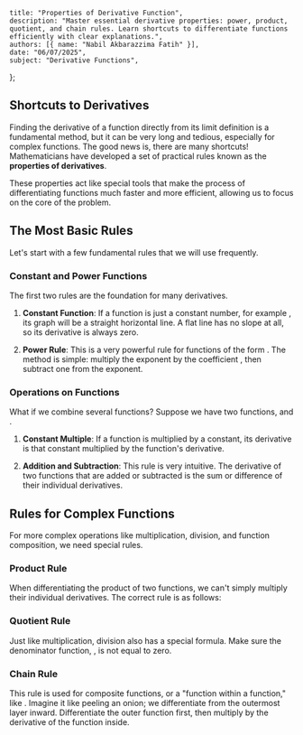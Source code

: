     title: "Properties of Derivative Function",
    description: "Master essential derivative properties: power, product, quotient, and chain rules. Learn shortcuts to differentiate functions efficiently with clear explanations.",
    authors: [{ name: "Nabil Akbarazzima Fatih" }],
    date: "06/07/2025",
    subject: "Derivative Functions",
};

## Shortcuts to Derivatives

Finding the derivative of a function directly from its limit definition is a fundamental method, but it can be very long and tedious, especially for complex functions. The good news is, there are many shortcuts! Mathematicians have developed a set of practical rules known as the **properties of derivatives**.

These properties act like special tools that make the process of differentiating functions much faster and more efficient, allowing us to focus on the core of the problem.

## The Most Basic Rules

Let's start with a few fundamental rules that we will use frequently.

### Constant and Power Functions

The first two rules are the foundation for many derivatives.

1.  **Constant Function**: If a function is just a constant number, for example <InlineMath math="f(x) = k" />, its graph will be a straight horizontal line. A flat line has no slope at all, so its derivative is always zero.
    
    <BlockMath math="f(x) = k \implies f'(x) = 0" />

2.  **Power Rule**: This is a very powerful rule for functions of the form <InlineMath math="f(x) = ax^n" />. The method is simple: multiply the exponent <InlineMath math="n" /> by the coefficient <InlineMath math="a" />, then subtract one from the exponent.
    
    <BlockMath math="f(x) = ax^n \implies f'(x) = n \cdot ax^{n-1}" />

### Operations on Functions

What if we combine several functions? Suppose we have two functions, <InlineMath math="u(x)" /> and <InlineMath math="v(x)" />.

1.  **Constant Multiple**: If a function is multiplied by a constant, its derivative is that constant multiplied by the function's derivative.
    
    <BlockMath math="f(x) = k \cdot u(x) \implies f'(x) = k \cdot u'(x)" />

2.  **Addition and Subtraction**: This rule is very intuitive. The derivative of two functions that are added or subtracted is the sum or difference of their individual derivatives.
    
    <BlockMath math="f(x) = u(x) \pm v(x) \implies f'(x) = u'(x) \pm v'(x)" />

## Rules for Complex Functions

For more complex operations like multiplication, division, and function composition, we need special rules.

### Product Rule

When differentiating the product of two functions, we can't simply multiply their individual derivatives. The correct rule is as follows:

<BlockMath math="f(x) = u(x)v(x) \implies f'(x) = u'(x)v(x) + u(x)v'(x)" />

### Quotient Rule

Just like multiplication, division also has a special formula. Make sure the denominator function, <InlineMath math="v(x)" />, is not equal to zero.

<BlockMath math="f(x) = \frac{u(x)}{v(x)} \implies f'(x) = \frac{u'(x)v(x) - u(x)v'(x)}{[v(x)]^2}" />

### Chain Rule

This rule is used for composite functions, or a "function within a function," like <InlineMath math="f(x) = [u(x)]^n" />. Imagine it like peeling an onion; we differentiate from the outermost layer inward. Differentiate the outer function first, then multiply by the derivative of the function inside.

<BlockMath math="f(x) = [u(x)]^n \implies f'(x) = n[u(x)]^{n-1} \cdot u'(x)" />